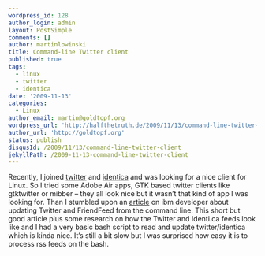 ```yaml
---
wordpress_id: 128
author_login: admin
layout: PostSimple
comments: []
author: martinlowinski
title: Command-line Twitter client
published: true
tags:
  - linux
  - twitter
  - identica
date: '2009-11-13'
categories:
  - Linux
author_email: martin@goldtopf.org
wordpress_url: 'http://halfthetruth.de/2009/11/13/command-line-twitter-client/'
author_url: 'http://goldtopf.org'
status: publish
disqusId: /2009/11/13/command-line-twitter-client
jekyllPath: /2009-11-13-command-line-twitter-client
---
```


Recently, I joined <a href="http://twitter.com/c0b0lt">twitter</a> and <a href="http://identi.ca/c0b0lt">identica</a> and was looking for a nice client for Linux. So I tried some Adobe Air apps, GTK based twitter clients like gtktwitter or mibber &ndash; they all look nice but it wasn&rsquo;t that kind of app I was looking for. Than I stumbled upon an <a href="http://www.ibm.com/developerworks/linux/library/l-friendfeed/index.html">article</a> on ibm developer about updating Twitter and FriendFeed from the command line. This short but good article plus some research on how the Twitter and Identi.ca feeds look like and I had a very basic bash script to read and update twitter/identica which is kinda nice. It&rsquo;s still a bit slow but I was surprised how easy it is to process rss feeds on the bash.
